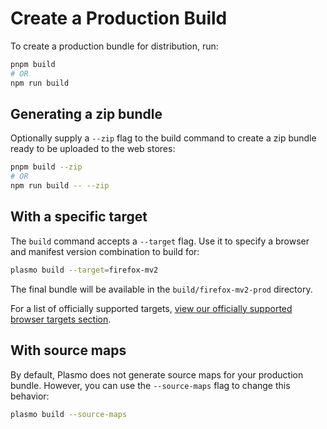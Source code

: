 # Create a Production Build

To create a production bundle for distribution, run:

```sh
pnpm build
# OR
npm run build
```

## Generating a zip bundle

Optionally supply a `--zip` flag to the build command to create a zip bundle ready to be uploaded to the web stores:

```sh
pnpm build --zip
# OR
npm run build -- --zip
```

## With a specific target

The `build` command accepts a `--target` flag. Use it to specify a browser and manifest version combination to build for:

```sh
plasmo build --target=firefox-mv2
```

The final bundle will be available in the `build/firefox-mv2-prod` directory.

For a list of officially supported targets, [view our officially supported browser targets section](./faq#what-are-the-officially-supported-browser-targets).

## With source maps

By default, Plasmo does not generate source maps for your production bundle. However, you can use the `--source-maps` flag to change this behavior:

```sh
plasmo build --source-maps
```
